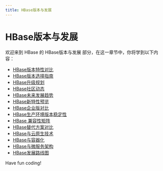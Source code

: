 ```yaml
---
title: HBase版本与发展
---
```


# HBase版本与发展

欢迎来到 HBase 的 HBase版本与发展 部分，在这一章节中，你将学到以下内容：

- [HBase版本特性对比](./0-hbase-version-feature-comparison.mdx)
- [HBase版本选择指南](./1-hbase-version-selection-guide.mdx)
- [HBase升级规划](./2-hbase-upgrade-planning.mdx)
- [HBase社区动态](./3-hbase-community-dynamics.mdx)
- [HBase未来发展趋势](./4-future-development-trend-of-hbase.mdx)
- [HBase新特性预览](./5-hbase-new-features-preview.mdx)
- [HBase企业版对比](./6-hbase-enterprise-edition-comparison.mdx)
- [HBase生产环境版本稳定性](./7-hbase-production-environment-version-stability.mdx)
- [HBase 兼容性矩阵](./8-hbase-compatibility-matrix.mdx)
- [HBase替代方案对比](./9-comparison-of-hbase-alternatives.mdx)
- [HBase与云原生技术](./10-hbase-and-cloud-native-technology.mdx)
- [HBase与容器化](./11-hbase-and-containerization.mdx)
- [HBase与微服务架构](./12-hbase-and-microservice-architecture.mdx)
- [HBase发展路线图](./13-hbase-development-roadmap.mdx)

Have fun coding!